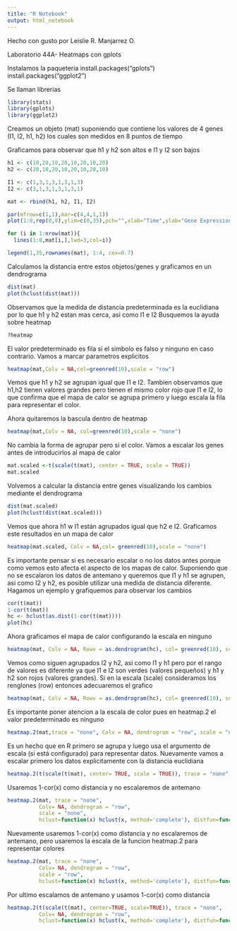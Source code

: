 ```yaml
---
title: "R Notebook"
output: html_notebook
---
```


Hecho con gusto por Leislie R. Manjarrez O.

Laboratorio 44A- Heatmaps con gplots

Instalamos la paqueteria
install.packages("gplots")
install.packages("ggplot2")

Se llaman librerias
```r
library(stats)
library(gplots)
library(ggplot2)
```

Creamos un objeto (mat) suponiendo que contiene los valores de 4 genes (I1, I2, h1, h2) los cuales son medidos en 8 puntos de tiempo

Graficamos para observar que h1 y h2 son altos e I1 y I2 son bajos
```r
h1 <- c(10,20,10,20,10,20,10,20)
h2 <- c(20,10,20,10,20,10,20,10)

I1 <- c(1,3,1,3,1,3,1,3)
I2 <- c(3,1,3,1,3,1,3,1)

mat <- rbind(h1, h2, I1, I2)

par(mfrow=c(1,1),mar=c(4,4,1,1))
plot(1:8,rep(0,8),ylim=c(0,35),pch="",xlab="Time",ylab="Gene Expression")

for (i in 1:nrow(mat)){
  lines(1:8,mat[i,],lwd=3,col=i)}

legend(1,35,rownames(mat), 1:4, cex=0.7)
```

Calculamos la distancia entre estos objetos/genes y graficamos en un dendrograma
```r
dist(mat)
plot(hclust(dist(mat)))
```

Observamos que la medida de distancia predeterminada es la euclidiana por lo que h1 y h2 estan mas cerca, asi como I1 e I2 Busquemos la ayuda sobre heatmap
```r
?heatmap
```

El valor predeterminado es fila si el simbolo es falso y ninguno en caso contrario. Vamos a marcar parametros explicitos
```r
heatmap(mat,Colv = NA,col=greenred(10),scale = "row")
```

Vemos que h1 y h2 se agrupan igual que I1 e I2. Tambien observamos que h1,h2 tienen valores grandes pero tienen el mismo color rojo que I1 e I2, lo que confirma que el mapa de calor se agrupa primero y luego escala la fila para representar el color.

Ahora quitaremos la bascula dentro de heatmap
```r
heatmap(mat,Colv = NA, col=greenred(10),scale = "none")
```

No cambia la forma de agrupar pero si el color. Vamos a escalar los genes antes de introducirlos al mapa de calor
```r
mat.scaled <-t(scale(t(mat), center = TRUE, scale = TRUE))
mat.scaled
```

Volvemos a calcular la distancia entre genes visualizando los cambios mediante el dendrograma
```r
dist(mat.scaled)
plot(hclust(dist(mat.scaled)))
```

Vemos que ahora h1 w I1 están agrupados igual que h2 e I2. Graficamos este resultados en un mapa de calor
```r
heatmap(mat.scaled, Colv = NA,col= greenred(10),scale = "none")
```

Es importante pensar si es necesario escalar o no los datos antes porque como vemos esto afecta el aspecto de los mapas de calor. Suponiendo que no se escalaron los datos de antemano y queremos que I1 y h1 se agrupen, asi como I2 y h2, es posible utilizar una medida de distancia diferente. Hagamos un ejemplo y grafiquemos para observar los cambios
```r
cor(t(mat))
1-cor(t(mat))
hc <- hclust(as.dist(1-cor(t(mat))))
plot(hc)
```

Ahora graficamos el mapa de calor configurando la escala en ninguno
```r
heatmap(mat, Colv = NA, Rowv = as.dendrogram(hc), col= greenred(10), scale = "none")
```

Vemos como siguen agrupados I2 y h2, asi como I1 y h1 pero por el rango de valores es diferente ya que I1 e I2 son verdes (valores pequeños) y h1 y h2 son rojos (valores grandes). Si en la escala (scale) consideramos los renglones (row) entonces adecuaremos el grafico 
```r
heatmap(mat, Colv = NA, Rowv = as.dendrogram(hc), col= greenred(10), scale = "row")
```

Es importante poner atencion a la escala de color pues en heatmap.2 el valor predeterminado es ninguno
```r
heatmap.2(mat,trace = "none", Colv = NA, dendrogram = "row", scale = "none")
```

Es un hecho que en R primero se agrupa y luego usa el argumento de escala (si está configurado) para representar datos. Nuevamente vamos a escalar primero los datos explicitamente con la distancia euclidiana
```r
heatmap.2(t(scale(t(mat), center= TRUE, scale = TRUE)), trace = "none", Colv = NA, dendrogram = "row", scale = "none")
```

Usaremos 1-cor(x) como distancia y no escalaremos de antemano
```r
heatmap.2(mat, trace = "none",
          Colv= NA, dendrogram = "row",
          scale = "none",
          hclust=function(x) hclust(x, method='complete'), distfun=function(x) as.dist(1-cor(t(x))))
```

Nuevamente usaremos 1-cor(x) como distancia y no escalaremos de antemano, pero usaremos la escala de la funcion heatmap.2 para representar colores
```r
heatmap.2(mat, trace = "none",
          Colv= NA, dendrogram = "row",
          scale = "row",
          hclust=function(x) hclust(x, method='complete'), distfun=function(x) as.dist(1-cor(t(x))))
```

Por ultimo escalamos de antemano y usamos 1-cor(x) como distancia
```r
heatmap.2(t(scale(t(mat), center=TRUE, scale=TRUE)), trace = "none",
          Colv= NA, dendrogram = "row",
          hclust=function(x) hclust(x, method='complete'), distfun=function(x) as.dist(1-cor(t(x))))

```
